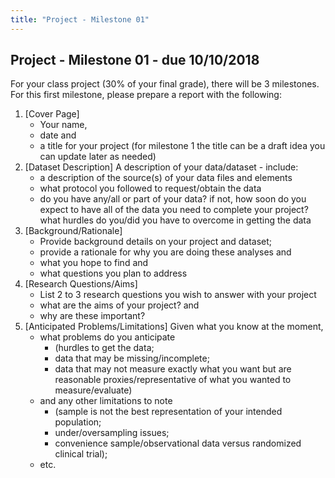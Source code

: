 ```yaml
---
title: "Project - Milestone 01"
---
```


## Project - Milestone 01 - due 10/10/2018

For your class project (30% of your final grade), there will be 3 milestones. For this first milestone, please prepare a report with the following:

1. [Cover Page] 
    - Your name, 
    - date and 
    - a title for your project (for milestone 1 the title can be a draft idea you can update later as needed)
2. [Dataset Description] A description of your data/dataset - include:
    - a description of the source(s) of your data files and elements
    - what protocol you followed to request/obtain the data
    - do you have any/all or part of your data? if not, how soon do you expect to have all of the data you need to complete your project? what hurdles do you/did you have to overcome in getting the data
3. [Background/Rationale] 
    - Provide background details on your project and dataset; 
    - provide a rationale for why you are doing these analyses and 
    - what you hope to find and 
    - what questions you plan to address
4. [Research Questions/Aims] 
    - List 2 to 3 research questions you wish to answer with your project
    - what are the aims of your project? and 
    - why are these important?
5. [Anticipated Problems/Limitations] Given what you know at the moment,
    - what problems do you anticipate 
        - (hurdles to get the data; 
        - data that may be missing/incomplete; 
        - data that may not measure exactly what you want but are reasonable proxies/representative of what you wanted to measure/evaluate)
    - and any other limitations to note 
        - (sample is not the best representation of your intended population; 
        - under/oversampling issues; 
        - convenience sample/observational data versus randomized clinical trial); 
    - etc.